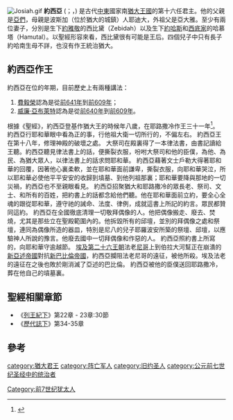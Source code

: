 {{refimprove|time=2017-07-23T11:08:51+00:00}}
[[File:Josiah.gif|thumb]]
'''約西亞'''  ({{lang-he| יֹאשִׁיָּהוּ}}；{{lang|en|Josiah}}，{{bd||前640年|前609年|catIdx=約西亞}}) 是古代[[中東|中東]]國家南[[猶大王國|猶大王國]]的第十六任君主。他的父親是[[亞們|亞們]]，母親是波斯加（位於猶大的城鎮）人耶迪大，外祖父是亞大雅。至少有兩位妻子，分別是生下[[約雅敬|約雅敬]]的西比黛（Zebidah）以及生下[[約哈斯|約哈斯]]和[[西底家|西底家]]的哈慕塔（Hamutal）。以聖經形容來看，西比黛很有可能是王后。四個兒子中只有長子約哈南生母不詳，也沒有作王統治猶大。

==約西亞作王==
約西亞在位的年期，目前歷史上有兩種講法：
# [[費毅榮|費毅榮]]認為是從[[前641年|前641年]]到[[前609年|前609年]]；
# [[威廉·亞布萊特|威廉·亞布萊特]]認為是從[[前640年|前640年]]到[[前609年|前609年]]。
根據《聖經》，約西亞登基作猶大王的時候年八歲，在耶路撒冷作王三十一年<ref>{{Cite web |url=http://www.lsmchinese.org/online-reading/life-study/king021.html |title=存档副本 |access-date=2016-10-10 |archive-url=https://web.archive.org/web/20161011064240/http://www.lsmchinese.org/online-reading/life-study/king021.html |archive-date=2016-10-11 |dead-url=yes }}</ref>。
約西亞行耶和華眼中看為正的事，行他祖大衛一切所行的，不偏左右。
約西亞王在第十八年，修理神殿的破壞之處。
大祭司在殿裏得了一本律法書，由書記讀給王聽。約西亞聽見律法書上的話，便撕裂衣服，吩咐大祭司和他的臣僕，為他、為民、為猶大眾人，以律法書上的話求問耶和華。
約西亞藉著文士戶勒大得著耶和華的回覆，因著他心裏柔軟，並在耶和華面前謙卑，撕裂衣服，向耶和華哭泣，所以耶和華必使他平平安安的收歸到墳墓、到他列祖那裏；耶和華要降與那地的一切災禍，約西亞也不至親眼看見。
約西亞招聚猶大和耶路撒冷的眾長老、祭司、文士、和所有的百姓，把約書上的話都念給他們聽。他在耶和華面前立約，要全心全魂的跟從耶和華，遵守祂的誡命、法度、律例，成就這書上所記的約言。眾民都贊同這約。
約西亞在全國徹底清理一切敬拜偶像的人。他把偶像搬走、廢去、焚燒，尤其是那些立在聖殿範圍內的。他拆毀所有的邱壇，並別的拜偶像之處和祭壇，連同為偶像所造的器皿，特別是尼八的兒子耶羅波安所築的祭壇、邱壇，以應驗神人所說的豫言。他廢去國中一切拜偶像和作惡的人。
約西亞照約書上所寫的，向耶和華守逾越節。
[[埃及第二十六王朝|埃及第二十六王朝]]法老[[尼科二世|尼哥]]上到伯拉大河幫正在崩潰的[[新亞述帝國|新亞述帝國]]對抗[[新巴比倫帝國|新巴比倫帝國]]，約西亞攔阻法老尼哥的遠征，被他所殺。埃及法老的遠征在之後也敗於剛消滅了亞述的巴比倫。
約西亞被他的臣僕送回耶路撒冷，葬在他自己的墳墓裏。

== 聖經相關章節 ==
* 《[[列王紀下|列王紀下]]》第22章 - 23章:30節
* 《[[歷代誌下|歷代誌下]]》第34-35章
== 參考 ==
<references />
{{leader|[[亞們|亞們]]|[[猶大王國|猶大國王]]|[[約哈斯_(猶大)|約哈斯]]}}
{{古以色列国王}}

[[category:猶大君王|category:猶大君王]]
[[category:阵亡军人|category:阵亡军人]]
[[category:旧约圣人|category:旧约圣人]]
[[category:公元前七世纪圣经中的统治者|category:公元前七世纪圣经中的统治者]]
[[Category:前7世纪犹太人|Category:前7世纪犹太人]]